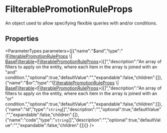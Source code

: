 
# FilterablePromotionRuleProps

An object used to allow specifying flexible queries with and/or conditions.

## Properties

<ParameterTypes parameters={[{"name":"$and","type":"([FilterablePromotionRuleProps](types.PromotionTypes.FilterablePromotionRuleProps.mdx) \\| [BaseFilterable](../../DAL/interfaces/types.DAL.BaseFilterable.mdx)&#60;[FilterablePromotionRuleProps](types.PromotionTypes.FilterablePromotionRuleProps.mdx)&#62;)[]","description":"An array of filters to apply on the entity, where each item in the array is joined with an \"and\" condition.","optional":true,"defaultValue":"","expandable":false,"children":[]},{"name":"$or","type":"([FilterablePromotionRuleProps](types.PromotionTypes.FilterablePromotionRuleProps.mdx) \\| [BaseFilterable](../../DAL/interfaces/types.DAL.BaseFilterable.mdx)&#60;[FilterablePromotionRuleProps](types.PromotionTypes.FilterablePromotionRuleProps.mdx)&#62;)[]","description":"An array of filters to apply on the entity, where each item in the array is joined with an \"or\" condition.","optional":true,"defaultValue":"","expandable":false,"children":[]},{"name":"id","type":"`string`[]","description":"","optional":true,"defaultValue":"","expandable":false,"children":[]},{"name":"code","type":"`string`[]","description":"","optional":true,"defaultValue":"","expandable":false,"children":[]}]} />

